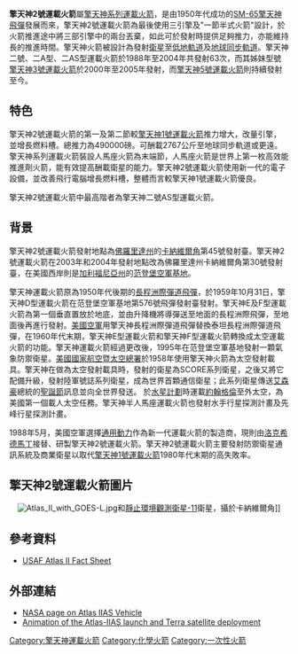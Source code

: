 {{noteTA
|G1=Aero
}}
{{Infobox rocket
|image = Atlas_IIA.jpg
|imsize = 150
|caption = 擎天神2號運載火箭發射情形([[美國國家航天暨太空總署|美國國家航天暨太空總署]])
|name = 擎天神2號運載火箭
|function = 一次性火箭
|manufacturer = [[洛克希德馬丁公司|洛克希德馬丁公司]]
|country-origin = {{USA}}
|height = 47.54 公尺
|alt-height = 156 呎
|diameter = 3.04 公尺
|alt-diameter = 10 呎
|mass = 204，300 公斤
|alt-mass = 414，000 磅
|stages = 3.5節
|LEO-payload = 6,580 公斤
|alt-LEO =
|payload-location = [[地球同步軌道|地球同步軌道]]
|payload = 2,810 公斤
|alt-payload =
|status = 退役
|sites = [[卡納維爾角|卡納維爾角]]空軍基地LC-36發射台<br>[[范登堡空軍基地|范登堡空軍基地]]SLC-3發射台
|launches = 63次<br>10次擎天神2號運載火箭<br>23次擎天神二號A型運載火箭<br>20次擎天神二號AS型運載火箭
|success = 63次
|fail =  0次
|partial = 0次
|first = 擎天神2號運載火箭：1991年12月7日<br>擎天神二號A型運載火箭：1992年6月10日<br>擎天神二號AS型運載火箭：1993年12月16日
|last = 擎天神2號運載火箭：1998年3月16日<br>擎天神二號A型運載火箭：2002年12月5日<br>擎天神二號AS型運載火箭：2004年8月31日
|payloads = [[太陽同步軌道|太陽同步軌道]](擎天神二號AS型運載火箭)<br>[[TDRS|TDRS]] (Atlas IIA)
|boosters =4枚
|diff = 擎天神二號AS型運載火箭
|boostername =Castor 4A固態火箭
|boosterengines =1 固態引擎
|boosterthrust =478.3 千[[牛頓|牛頓]]
|alt-boosterthrust =107，530 磅
|boosterSI =266 秒
|boostertime =56 秒
|boosterfuel =[[固態燃料火箭|固態燃料火箭]]
|alt-boosters =1
|alt-diff =
|alt-boostername =MA-5液態火箭
|alt-boosterengines =2顆RS-58-OBA液態引擎
|alt-boostersthrust =2，093.3 千牛頓
|alt-alt-boosterthrust =470，680 磅
|alt-boosterSI =299 秒
|alt-boostertime =172 秒
|alt-boosterfuel =[[液態氧|液態氧]]/[[煤油|煤油]]
|stage1name = 
|stage1engines = 1顆RS-58-OSA液態引擎
|stage1thrust = 386 千牛頓 
|alt-stage1thrust = 86，844 磅
|stage1time = 283 秒
|stage1SI = 316 秒
|stage1fuel = 液態氧/煤油
|stage2name = 半人馬座火箭
|stage2engines = 2顆RL-10A液態引擎
|stage2thrust = 147 千牛頓 
|alt-stage2thrust = 41，592 磅
|stage2time = 392 秒
|stage2SI = 449 秒
|stage2fuel = [[液態氫|液態氫]]/[[液態氧|液態氧]]
|stage3name = IABS液態引擎(可有可無)
|stage3engines = 1顆R-4D液態引擎
|stage3thrust = 980 牛頓 
|alt-stage3thrust = 220 磅
|stage3time = 60 秒
|stage3SI = 312 秒
|stage3fuel = [[四氧化二氮|四氧化二氮]]/[[聯氨|聯氨]]
}}
'''擎天神2號運載火箭'''屬[[擎天神系列運載火箭|擎天神系列運載火箭]]，是由1950年代成功的[[SM-65擎天神飛彈|SM-65擎天神飛彈]]發展而來，擎天神2號運載火箭為最後使用三引擎及"一節半式火箭"設計，於火箭推進途中將三部引擎中的兩台丟棄，如此可於發射時提供足夠推力，亦能維持長的推進時間。擎天神火箭被設計為發射[[衛星|衛星]]至[[低地軌道|低地軌道]]及[[地球同步軌道|地球同步軌道]]。擎天神二號、二A型、二AS型運載火箭於1988年至2004年共發射63次，而其姊妹型號[[擎天神3號運載火箭|擎天神3號運載火箭]]於2000年至2005年發射，而[[擎天神5號運載火箭|擎天神5號運載火箭]]則持續發射至今。

==特色== 
擎天神2號運載火箭的第一及第二節較[[擎天神1號運載火箭|擎天神1號運載火箭]]推力增大，改量引擎，並增長燃料槽。總推力為490000磅。可酬載2767公斤至地球同步軌道或更遠。擎天神系列運載火箭裝設人馬座火箭為末端節，人馬座火箭是世界上第一枚高效能推進劑火箭，能有效提高酬載衛星的能力。擎天神2號運載火箭使用新一代的電子設備，並改善飛行電腦增長燃料槽，整體而言較擎天神1號運載火箭優良。 

擎天神2號運載火箭中最高階者為擎天神二號AS型運載火箭。

==背景== 
擎天神2號運載火箭發射地點為[[佛羅里達州|佛羅里達州]]的[[卡納維爾角|卡納維爾角]]第45號發射臺。擎天神2號運載火箭在2003年和2004年發射地點改為佛羅里達州卡納維爾角第30號發射臺，在美國西岸則是[[加利福尼亞州|加利福尼亞州]]的[[范登堡空軍基地|范登堡空軍基地]]。 

擎天神運載火箭原為1950年代後期的[[長程洲際彈道飛彈|長程洲際彈道飛彈]]，於1959年10月31日，擎天神D型運載火箭在范登堡空軍基地第576號飛彈發射臺發射。擎天神E及F型運載火箭為第一個垂直置放於地底，並由升降機將導彈送至地面的長程洲際飛彈，至地面後再進行發射。[[美國空軍|美國空軍]]用擎天神長程洲際彈道飛彈替換泰坦長程洲際彈道飛彈，在1960年代末期，擎天神E型運載火箭和擎天神F型運載火箭轉換成太空運載火箭的功能。擎天神運載火箭經過更改後，1995年在范登堡空軍基地發射一顆氣象防禦衛星。[[美國國家航空暨太空總署|美國國家航空暨太空總署]]於1958年使用擎天神火箭為太空發射載具。擎天神在做為太空發射載具時，發射的衛星為SCORE系列衛星，之後又將它配備升級，發射陸軍號誌系列衛星，成為世界首顆通信衛星；此系列衛星傳送[[艾森豪|艾森豪]]總統的[[聖誕節|聖誕節]]訊息並向全世界發送。 於[[水星計劃|水星計劃]]時運載[[約翰格倫|約翰格倫]]至外太空，為美國第一個載人太空任務。擎天神半人馬座運載火箭也發射水手行星探測計畫及先峰行星探測計畫。 

1988年5月，美國空軍選擇[[通用動力|通用動力]]作為新一代運載火箭的製造商，現則由[[洛克希德馬丁|洛克希德馬丁]]接替、研製擎天神2號運載火箭。擎天神2號運載火箭主要發射防禦衛星通訊系統及商業衛星以取代[[擎天神1號運載火箭|擎天神1號運載火箭]]1980年代末期的高失敗率。

==擎天神2號運載火箭圖片== 
<center>[[File:Atlas_II_with_GOES-L.jpg|none]]和[[靜止環境觀測衛星|靜止環境觀測衛星-11]]衛星，攝於卡納維爾角]]</center>

==參考資料==
* [https://web.archive.org/web/20030624105706/http://www.af.mil/factsheets/factsheet.asp?fsID=80 USAF Atlas II Fact Sheet]

==外部連結==
*[https://web.archive.org/web/20041031224300/http://www.grc.nasa.gov/WWW/PAO/html/atlas2as.htm NASA page on Atlas IIAS  Vehicle]
*[https://web.archive.org/web/20060103205959/http://terra.nasa.gov/About/SC/launch_composite.html Animation of the Atlas-IIAS launch and Terra satellite deployment]

{{擎天神火箭}}
{{ELVs}}

[[Category:擎天神運載火箭|Category:擎天神運載火箭]]
[[Category:化學火箭|Category:化學火箭]]
[[Category:一次性火箭|Category:一次性火箭]]